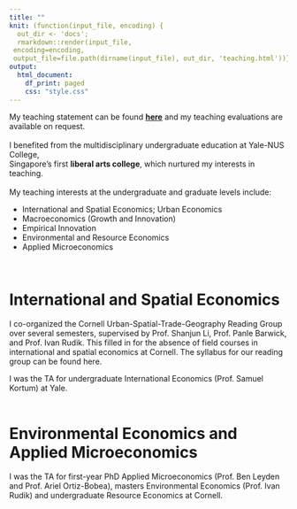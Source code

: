 ---
title: ""
knit: (function(input_file, encoding) {
  out_dir <- 'docs';
  rmarkdown::render(input_file,
 encoding=encoding,
 output_file=file.path(dirname(input_file), out_dir, 'teaching.html'))})
output:
  html_document:
    df_print: paged
    css: "style.css"
---

<left>

My teaching statement can be found <a href="Weiliang_Tan_Teaching_Statement.pdf" target="_blank">**here**</a></font> and my teaching evaluations are available on request.
<br><br>
I benefited from the multidisciplinary undergraduate education at Yale-NUS College, <br>Singapore's first **liberal arts college**, which nurtured my interests in teaching. 
<br><br>
My teaching interests at the undergraduate and graduate levels include:
<ul> <li> International and Spatial Economics; Urban Economics
     <li> Macroeconomics (Growth and Innovation)
     <li> Empirical Innovation
     <li> Environmental and Resource Economics
     <li> Applied Microeconomics
</ul>

<br>

# International and Spatial Economics

I co-organized the Cornell Urban-Spatial-Trade-Geography Reading Group over several semesters, supervised by Prof. Shanjun Li, Prof. Panle Barwick, and Prof. Ivan Rudik. This filled in for the absence of field courses in international and spatial economics at Cornell. The syllabus for our reading group can be found here.

I was the TA for undergraduate International Economics (Prof. Samuel Kortum) at Yale.
<br><br>

# Environmental Economics and Applied Microeconomics

I was the TA for first-year PhD Applied Microeconomics (Prof. Ben Leyden and Prof. Ariel Ortiz-Bobea), masters Environmental Economics (Prof. Ivan Rudik) and undergraduate Resource Economics at Cornell. 







